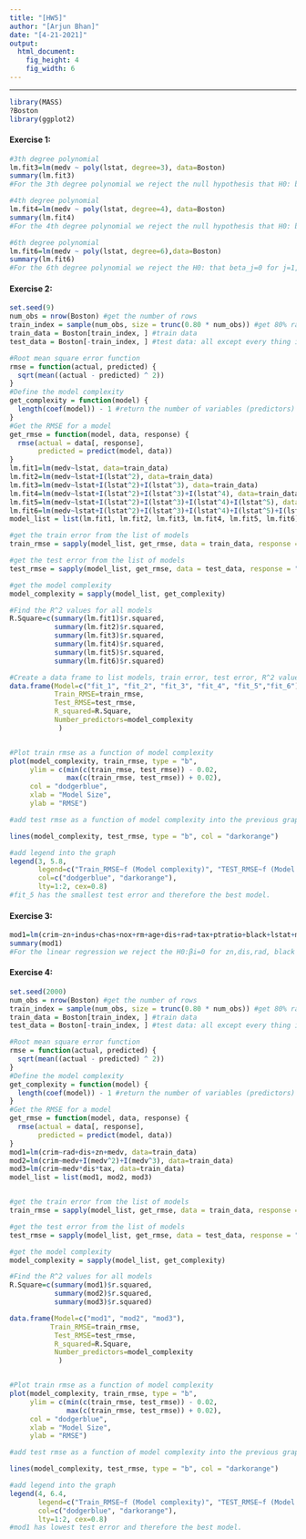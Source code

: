 ```yaml
---
title: "[HW5]"
author: "[Arjun Bhan]"
date: "[4-21-2021]"
output:
  html_document:
    fig_height: 4
    fig_width: 6
---
```



* * *
```r
library(MASS)
?Boston
library(ggplot2)
```

#### Exercise 1: 
```r
#3th degree polynomial
lm.fit3=lm(medv ~ poly(lstat, degree=3), data=Boston)
summary(lm.fit3)
#For the 3th degree polynomial we reject the null hypothesis that H0: beta_j=0 for j=1,2,3 because all pvalues are less than 5%

#4th degree polynomial
lm.fit4=lm(medv ~ poly(lstat, degree=4), data=Boston)
summary(lm.fit4)
#For the 4th degree polynomial we reject the null hypothesis that H0: beta_j=0 for j=1,2,3,4 because all pvalues are less than 5%

#6th degree polynomial
lm.fit6=lm(medv ~ poly(lstat, degree=6),data=Boston)
summary(lm.fit6)
#For the 6th degree polynomial we reject the H0: that beta_j=0 for j=1,2,3,4,5 because all pvalues are less than 5%. We fail to reject j=6 because the pvalue is 0.212313 which is greater than .05.
```


#### Exercise 2:
```r
set.seed(9)
num_obs = nrow(Boston) #get the number of rows
train_index = sample(num_obs, size = trunc(0.80 * num_obs)) #get 80% random rows
train_data = Boston[train_index, ] #train data 
test_data = Boston[-train_index, ] #test data: all except every thing in the train data

#Root mean square error function
rmse = function(actual, predicted) {
  sqrt(mean((actual - predicted) ^ 2))
}
#Define the model complexity
get_complexity = function(model) {
  length(coef(model)) - 1 #return the number of variables (predictors)
}
#Get the RMSE for a model
get_rmse = function(model, data, response) {
  rmse(actual = data[, response],
       predicted = predict(model, data))
}
lm.fit1=lm(medv~lstat, data=train_data)
lm.fit2=lm(medv~lstat+I(lstat^2), data=train_data)
lm.fit3=lm(medv~lstat+I(lstat^2)+I(lstat^3), data=train_data)
lm.fit4=lm(medv~lstat+I(lstat^2)+I(lstat^3)+I(lstat^4), data=train_data)
lm.fit5=lm(medv~lstat+I(lstat^2)+I(lstat^3)+I(lstat^4)+I(lstat^5), data=train_data)
lm.fit6=lm(medv~lstat+I(lstat^2)+I(lstat^3)+I(lstat^4)+I(lstat^5)+I(lstat^6), data=train_data)
model_list = list(lm.fit1, lm.fit2, lm.fit3, lm.fit4, lm.fit5, lm.fit6)

#get the train error from the list of models 
train_rmse = sapply(model_list, get_rmse, data = train_data, response = "medv") 

#get the test error from the list of models 
test_rmse = sapply(model_list, get_rmse, data = test_data, response = "medv")

#get the model complexity
model_complexity = sapply(model_list, get_complexity)

#Find the R^2 values for all models
R.Square=c(summary(lm.fit1)$r.squared,
           summary(lm.fit2)$r.squared,
           summary(lm.fit3)$r.squared,
           summary(lm.fit4)$r.squared,
           summary(lm.fit5)$r.squared,
           summary(lm.fit6)$r.squared)
```

```r
#Create a data frame to list models, train error, test error, R^2 value, number of variables
data.frame(Model=c("fit_1", "fit_2", "fit_3", "fit_4", "fit_5","fit_6"),
           Train_RMSE=train_rmse,
           Test_RMSE=test_rmse,
           R_squared=R.Square,
           Number_predictors=model_complexity
            )


#Plot train rmse as a function of model complexity 
plot(model_complexity, train_rmse, type = "b",
     ylim = c(min(c(train_rmse, test_rmse)) - 0.02,
              max(c(train_rmse, test_rmse)) + 0.02),
     col = "dodgerblue",
     xlab = "Model Size",
     ylab = "RMSE")

#add test rmse as a function of model complexity into the previous graph

lines(model_complexity, test_rmse, type = "b", col = "darkorange")

#add legend into the graph
legend(3, 5.8, 
       legend=c("Train_RMSE~f (Model complexity)", "TEST_RMSE~f (Model complexity)"),
       col=c("dodgerblue", "darkorange"),
       lty=1:2, cex=0.8)
#fit_5 has the smallest test error and therefore the best model.
```


#### Exercise 3:

```r
mod1=lm(crim~zn+indus+chas+nox+rm+age+dis+rad+tax+ptratio+black+lstat+medv, data=Boston)
summary(mod1)
#For the linear regression we reject the H0:βi=0 for zn,dis,rad, black and medv because the pvalue is less than .05. We fail to reject the null hypothesis for indus, chas,nox,rm,age,tax,ptratio and lstat because the pvalue is greater than .05.
```

#### Exercise 4:
```r
set.seed(2000)
num_obs = nrow(Boston) #get the number of rows
train_index = sample(num_obs, size = trunc(0.80 * num_obs)) #get 80% random rows
train_data = Boston[train_index, ] #train data 
test_data = Boston[-train_index, ] #test data: all except every thing in the train data

#Root mean square error function
rmse = function(actual, predicted) {
  sqrt(mean((actual - predicted) ^ 2))
}
#Define the model complexity
get_complexity = function(model) {
  length(coef(model)) - 1 #return the number of variables (predictors)
}
#Get the RMSE for a model
get_rmse = function(model, data, response) {
  rmse(actual = data[, response],
       predicted = predict(model, data))
}
mod1=lm(crim~rad+dis+zn+medv, data=train_data)
mod2=lm(crim~medv+I(medv^2)+I(medv^3), data=train_data)
mod3=lm(crim~medv*dis*tax, data=train_data)
model_list = list(mod1, mod2, mod3)


#get the train error from the list of models 
train_rmse = sapply(model_list, get_rmse, data = train_data, response = "crim") 

#get the test error from the list of models 
test_rmse = sapply(model_list, get_rmse, data = test_data, response = "crim")

#get the model complexity
model_complexity = sapply(model_list, get_complexity)

#Find the R^2 values for all models
R.Square=c(summary(mod1)$r.squared,
           summary(mod2)$r.squared,
           summary(mod3)$r.squared)
```


```r
data.frame(Model=c("mod1", "mod2", "mod3"),
          Train_RMSE=train_rmse,
           Test_RMSE=test_rmse,
           R_squared=R.Square,
           Number_predictors=model_complexity
            )


#Plot train rmse as a function of model complexity 
plot(model_complexity, train_rmse, type = "b",
     ylim = c(min(c(train_rmse, test_rmse)) - 0.02,
              max(c(train_rmse, test_rmse)) + 0.02),
     col = "dodgerblue",
     xlab = "Model Size",
     ylab = "RMSE")

#add test rmse as a function of model complexity into the previous graph

lines(model_complexity, test_rmse, type = "b", col = "darkorange")

#add legend into the graph
legend(4, 6.4, 
       legend=c("Train_RMSE~f (Model complexity)", "TEST_RMSE~f (Model complexity)"),
       col=c("dodgerblue", "darkorange"),
       lty=1:2, cex=0.8)
#mod1 has lowest test error and therefore the best model.
```

